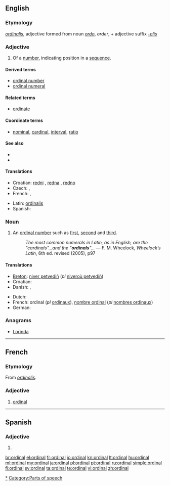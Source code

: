 ==English==

===Etymology===
{{etyl|la}} ''[[ordinalis]]'', adjective formed from noun ''[[ordo]]'', ''order'', + adjective suffix ''[[-alis]]''

===Adjective===
{{en-adj|-}}

# Of a [[number]], indicating position in a [[sequence]].

====Derived terms====
* [[ordinal number]]
* [[ordinal numeral]]

====Related terms====
* [[ordinate]]

====Coordinate terms====
* [[nominal]], [[cardinal]], [[interval]], [[ratio]]

====See also====
*{{pedialite}}
*{{pedialite|Level of measurement}}

====Translations====
{{trans-top|indicating position in a numerical sequence}}
* Croatian: [[redni]] {{m}}, [[redna]] {{f}}, [[redno]] {{n}}
* Czech: {{t-|cs|řadový|m}}, {{t-|cs|pořadový|m}}
* French: {{t+|fr|ordinal}}, {{t+|fr|ordinaux|m|p}}
{{trans-mid}}
* Latin: [[ordinalis]]
* Spanish: {{t-|es|ordinal}}
{{trans-bottom}}

===Noun===
{{wikipedia}}
{{en-noun}}

# An [[ordinal number]] such as [[first]], [[second]] and [[third]].
#: ''The most common numerals in Latin, as in English, are the "cardinals"...and the "'''ordinals'''"...'' — F. M. Wheelock, ''Wheelock’s Latin'', 6th ed. revised (2005), p97

====Translations====
{{trans-top|an ordinal number}}
* [[Breton]]: [[niver petvediñ]] (''pl'' [[niveroù petvediñ]])
* Croatian: {{t-|hr|redni broj|m}}
* Danish: {{t|da|ordenstal|n}}, {{t|da|ordinaltal|n}}
{{trans-mid}}
* Dutch: {{t+|nl|rangtelwoord|n}}
* French: ordinal {{m}} (''pl'' [[ordinaux]]), [[nombre ordinal]] {{m}} (''pl'' [[nombres ordinaux]])
* German: {{t+|de|Ordinalzahl}}
{{trans-bottom}}

===Anagrams===
* [[Lorinda#English|Lorinda]]

----

==French==

===Etymology===
From {{etyl|la|fr}} ''[[ordinalis]]''.

===Adjective===
{{fr-adj|mp=ordinaux}}

# [[#Adjective|ordinal]]

----

==Spanish==

===Adjective===
{{es-adj|f=ordinal|pl=ordinales}}

# {{l|en|ordinal}}

[[Category:Numbers|*]]
[[Category:Parts of speech]]

[[br:ordinal]]
[[el:ordinal]]
[[fr:ordinal]]
[[io:ordinal]]
[[kn:ordinal]]
[[lt:ordinal]]
[[hu:ordinal]]
[[ml:ordinal]]
[[my:ordinal]]
[[ja:ordinal]]
[[pl:ordinal]]
[[pt:ordinal]]
[[ru:ordinal]]
[[simple:ordinal]]
[[fi:ordinal]]
[[sv:ordinal]]
[[ta:ordinal]]
[[te:ordinal]]
[[vi:ordinal]]
[[zh:ordinal]]